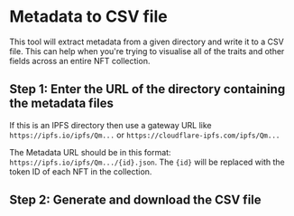 
# Metadata to CSV file

This tool will extract metadata from a given directory and write it to a CSV file. This can help when you're trying to visualise all of the traits and other fields across an entire NFT collection.

## Step 1: Enter the URL of the directory containing the metadata files

If this is an IPFS directory then use a gateway URL like `https://ipfs.io/ipfs/Qm...` or `https://cloudflare-ipfs.com/ipfs/Qm...`

The Metadata URL should be in this format: `https://ipfs.io/ipfs/Qm.../{id}.json`. The `{id}` will be replaced with the token ID of each NFT in the collection.
<br />

<MetadataUrlInput />

## Step 2: Generate and download the CSV file

<BtnGenerateCSV />
